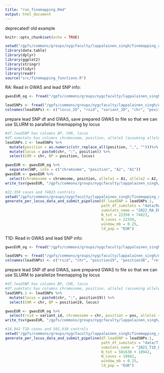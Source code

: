 ```yaml
---
title: "run_finemapping.Rmd"
output: html_document
---
```


deprecated! old example

```r
knitr::opts_chunk$set(echo = TRUE)
```

```r
setwd("/gpfs/commons/groups/nygcfaculty/lappalainen_singh/finemapping_cluster")
library(data.table)
library(dplyr)
library(ggplot2)
library(stringr)
library(tidyr)
library(readr)
source("src/finemapping_functions.R")
```


RA:
Read in GWAS and lead SNP info:
```r
gwasEUR_og <- fread("/gpfs/commons/groups/nygcfaculty/lappalainen_singh/AID_GWAS/SumStats/RA/natgen_2022_PMID36333501/EUR_all_auto-10-2021.txt.gz")

leadSNPs <- fread("/gpfs/commons/groups/nygcfaculty/lappalainen_singh/AID_GWAS/SumStats/RA/natgen_2022_PMID36333501/RA_Lead_Snps-EUR.csv")
colnames(leadSNPs) <- c("locus_ID", "rsid", "variant_ID", "chr", "position", "pop", "serostatus", "OR", "L95", "U95", "pval", "direction", "p.het")
```

prepare lead SNP df and GWAS, save prepared GWAS to file so that we can use SLURM to parallelize finemapping by locus
```r
#df.leadSNP has columns BP, CHR, locus
#df.sumstats has columns chromosome, position, allele1 (assuming allele1 is effect allele), allele2, beta, se
leadSNPs.1 <- leadSNPs %>% 
  mutate(position = as.numeric(str_replace_all(position, ",", "")))%>% 
  mutate(locus = paste0(chr, ":", position)) %>% 
  select(CHR = chr, BP = position, locus) 

gwasEUR <- gwasEUR_og %>%  
  separate(SNP, into = c("chromsome", "position", "A2", "A1"))
gwasEUR <- gwasEUR %>% 
  select(chromosome = chromsome, position, allele1 = A1, allele2 = A2, beta = Beta, se = SE) 
write_tsv(gwasEUR, "/gpfs/commons/groups/nygcfaculty/lappalainen_singh/finemapping_cluster/data/RA.EUR.assoc")
```

```r
#22,350 cases and 74823 controls
setwd("/gpfs/commons/groups/nygcfaculty/lappalainen_singh/finemapping_cluster")
generate_per_locus_data_and_submit_pipeline(df.leadSNP = leadSNPs.1, 
                                            path_df_sumstats = "data/RA.EUR.assoc", 
                                            sumstats_name = "2022_RA_EUR", 
                                            N_tot = 22350 + 74823, 
                                            N_cases = 22350, 
                                            window_mb = 0.25, 
                                            ld_pop = "EUR")
```


T1D:
Read in GWAS and lead SNP info:
```r
gwasEUR_og <- fread("/gpfs/commons/groups/nygcfaculty/lappalainen_singh/AID_GWAS/SumStats/T1D/nature_2021_PMID34012112/GCST90014023_buildGRCh37.tsv")

leadSNPs <- fread("/gpfs/commons/groups/nygcfaculty/lappalainen_singh/AID_GWAS/SumStats/T1D/nature_2021_PMID34012112/LEAD_SNPs_T1D_Lead_SNP_Finemapped.csv")
colnames(leadSNPs) <- c("rsid", "chr", "position19", "position38", "ref", "alt", "signal", "alt_af", "PPA", "index_r2", "PMID")
```

prepare lead SNP df and GWAS, save prepared GWAS to file so that we can use SLURM to parallelize finemapping by locus
```r
#df.leadSNP has columns BP, CHR, locus
#df.sumstats has columns chromosome, position, allele1 (assuming allele1 is effect allele), allele2, beta, se
leadSNPs.1 <- leadSNPs %>% 
  mutate(locus = paste0(chr, ":", position19)) %>% 
  select(CHR = chr, BP = position19, locus) 

gwasEUR <- gwasEUR_og %>% 
  select(rsid = variant_id, chromosome = chr, position = pos, allele1 = effect_allele, allele2 = other_allele, beta, se = standard_error) 
write_tsv(gwasEUR, "/gpfs/commons/groups/nygcfaculty/lappalainen_singh/finemapping_cluster/data/T1D.EUR.assoc")
```

```r
#18,942 T1D cases and 501,638 controls
setwd("/gpfs/commons/groups/nygcfaculty/lappalainen_singh/finemapping_cluster")
generate_per_locus_data_and_submit_pipeline(df.leadSNP = leadSNPs.1, 
                                            path_df_sumstats = "data/T1D.EUR.assoc", 
                                            sumstats_name = "2021_T1D_EUR", 
                                            N_tot = 501638 + 18942, 
                                            N_cases = 18942, 
                                            window_mb = 0.25, 
                                            ld_pop = "EUR")
```